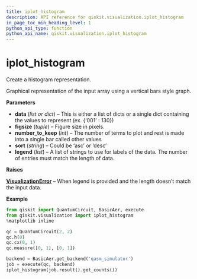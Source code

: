 ```yaml
---
title: iplot_histogram
description: API reference for qiskit.visualization.iplot_histogram
in_page_toc_min_heading_level: 1
python_api_type: function
python_api_name: qiskit.visualization.iplot_histogram
---
```


# iplot\_histogram

<Function id="qiskit.visualization.iplot_histogram" isDedicatedPage={true} github="https://github.com/qiskit/qiskit/tree/stable/0.14/qiskit/visualization/interactive/iplot_histogram.py" signature="iplot_histogram(data, figsize=None, number_to_keep=None, sort='asc', legend=None)">
  Create a histogram representation.

  Graphical representation of the input array using a vertical bars style graph.

  **Parameters**

  *   **data** (*list or dict*) – This is either a list of dicts or a single dict containing the values to represent (ex. \{‘001’ : 130})
  *   **figsize** (*tuple*) – Figure size in pixels.
  *   **number\_to\_keep** (*int*) – The number of terms to plot and rest is made into a single bar called other values
  *   **sort** (*string*) – Could be ‘asc’ or ‘desc’
  *   **legend** (*list*) – A list of strings to use for labels of the data. The number of entries must match the length of data.

  **Raises**

  [**VisualizationError**](qiskit.visualization.VisualizationError "qiskit.visualization.VisualizationError") – When legend is provided and the length doesn’t match the input data.

  **Example**

  ```python
  from qiskit import QuantumCircuit, BasicAer, execute
  from qiskit.visualization import iplot_histogram
  %matplotlib inline

  qc = QuantumCircuit(2, 2)
  qc.h(0)
  qc.cx(0, 1)
  qc.measure([0, 1], [0, 1])

  backend = BasicAer.get_backend('qasm_simulator')
  job = execute(qc, backend)
  iplot_histogram(job.result().get_counts())
  ```
</Function>

